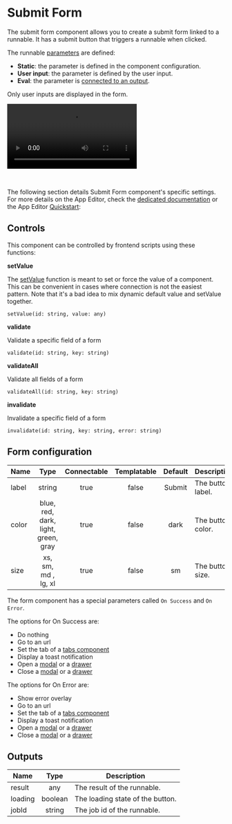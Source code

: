 
# Submit Form

The submit form component allows you to create a submit form linked to a runnable. It has a submit button that triggers a runnable when clicked.

The runnable [parameters](../../code_editor/parameter_inference.mdx) are defined:

- **Static**: the parameter is defined in the component configuration.
- **User input**: the parameter is defined by the user input.
- **Eval**: the parameter is [connected to an output](../2_connecting_components/index.mdx).

Only user inputs are displayed in the form.

<video
	className="border-2 rounded-xl object-cover w-full h-full dark:border-gray-800"
	controls
	src="/videos/submit_form.mp4"
/>

<br />

The following section details Submit Form component's specific settings. For more details on the App Editor, check the [dedicated documentation](../0_app_editor/index.mdx) or the App Editor [Quickstart](../../getting_started/7_apps_quickstart/index.mdx):

<div className="grid grid-cols-2 gap-6 mb-4">
	<DocCard
		color="orange"
		title="App Editor Documentation"
		description="The app editor is a low-code builder to create custom User Interfaces with a mix of drag-and-drop and code."
		href="/docs/apps/app_editor"
	/>
	<DocCard
		color="orange"
		title="Apps Quickstart"
		description="Learn how to build your first app in a matter of minutes."
		href="/docs/getting_started/apps_quickstart"
	/>
</div>

## Controls

This component can be controlled by frontend scripts using these functions:

**setValue**

The [setValue](../3_app-runnable-panel.mdx#setvalue) function is meant to set or force the value of a component. This can be convenient in cases where connection is not the easiest pattern. Note that it's a bad idea to mix dynamic default value and setValue together.

`setValue(id: string, value: any)`

**validate**

Validate a specific field of a form

`validate(id: string, key: string)`

**validateAll**

Validate all fields of a form

`validateAll(id: string, key: string)`

**invalidate**

Invalidate a specific field of a form

`invalidate(id: string, key: string, error: string)`

<div className="grid grid-cols-2 gap-6 mb-4">
	<DocCard
		color="orange"
		title="Runnable Editor"
		description="Learn how to create and configure runnables."
		href="/docs/apps/app-runnable-panel"
	/>
</div>

## Form configuration

| Name  |                Type                 | Connectable | Templatable | Default | Description       |
| ----- | :---------------------------------: | :---------: | :---------: | :-----: | ----------------- |
| label |               string                |    true     |    false    | Submit  | The button label. |
| color | blue, red, dark, light, green, gray |    true     |    false    |  dark   | The button color. |
| size  |         xs, sm, md , lg, xl         |    true     |    false    |   sm    | The button size.  |

The form component has a special parameters called `On Success` and `On Error`.

The options for On Success are:

- Do nothing
- Go to an url
- Set the tab of a [tabs component](./tabs.mdx)
- Display a toast notification
- Open a [modal](./modal.mdx) or a [drawer](./drawer.mdx)
- Close a [modal](./modal.mdx) or a [drawer](./drawer.mdx)

The options for On Error are:

- Show error overlay
- Go to an url
- Set the tab of a [tabs component](./tabs.mdx)
- Display a toast notification
- Open a [modal](./modal.mdx) or a [drawer](./drawer.mdx)
- Close a [modal](./modal.mdx) or a [drawer](./drawer.mdx)

## Outputs

| Name    |  Type   | Description                      |
| ------- | :-----: | -------------------------------- |
| result  |   any   | The result of the runnable.      |
| loading | boolean | The loading state of the button. |
| jobId   | string  | The job id of the runnable.      |

